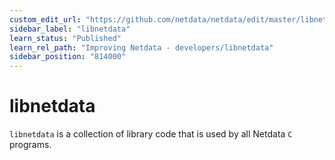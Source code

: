 ```yaml
---
custom_edit_url: "https://github.com/netdata/netdata/edit/master/libnetdata/README.md"
sidebar_label: "libnetdata"
learn_status: "Published"
learn_rel_path: "Improving Netdata - developers/libnetdata"
sidebar_position: "814000"
---
```



# libnetdata

`libnetdata` is a collection of library code that is used by all Netdata `C` programs.


